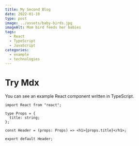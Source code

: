 ```yaml
---
title: My Second Blog
date: 2022-01-10
type: post
image: ../assets/baby-birds.jpg
imageAlt: Mom bird feeds her babies
tags:
  - React
  - TypeScript
  - JavaScript
categories:
  - example
  - technologies
---
```


# Try Mdx

You can see an example React component written in TypeScript.

```tsx
import React from "react";

type Props = {
  title: string;
};

const Header = (props: Props) => <h1>{props.title}</h1>;

export default Header;
```
